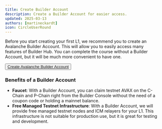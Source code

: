 ```yaml
---
title: Create Builder Account
description: Create a Builder Account for easier access.
updated: 2025-03-13
authors: [martineckardt]
icon: CircleUserRound
---
```


Before you start creating your first L1, we recommend you to create an Avalanche Builder Account. This will
allow you to easily access many features of Builder Hub. You can complete the course without a Builder Account, but it will be much more convenient to have one.

<Button asChild>
  <a target="_blank" href="/login">
    Create Avalanche Builder Account
  </a>
</Button>

### Benefits of a Builder Account

- **Faucet**: With a Builder Account, you can claim testnet AVAX on the C-Chain and P-Chain right
  from the Builder Console without the need of a coupon code or holding a mainnet balance.
- **Free Managed Testnet Infrastructure**: With a Builder Account, we will provide free managed
    testnet nodes and ICM relayers for your L1. This infrastructure is not suitable for production use, but it is great for testing and development.